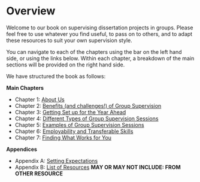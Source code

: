 # Overview {.unnumbered}

Welcome to our book on supervising dissertation projects in groups. Please feel free to use whatever you find useful, to pass on to others, and to adapt these resources to suit your own supervision style. 

You can navigate to each of the chapters using the bar on the left hand side, or using the links below. Within each chapter, a breakdown of the main sections will be provided on the right hand side. 

We have structured the book as follows:

**Main Chapters**

- Chapter 1: [About Us](#about_us)
- Chapter 2: [Benefits (and challenges!) of Group Supervision](#benefits)
- Chapter 3: [Getting Set up for the Year Ahead](#set_up)
- Chapter 4: [Different Types of Group Supervision Sessions](#supervision_types)
- Chapter 5: [Examples of Group Supervision Sessions](#supervision_examples)
- Chapter 6: [Employability and Transferable Skills](#employability)
- Chapter 7: [Finding What Works for You](#what_works)

**Appendices**

- Appendix A: [Setting Expectations](#appendix_a)
- Appendix B: [List of Resources](#appendix_b) **MAY OR MAY NOT INCLUDE: FROM OTHER RESOURCE**
